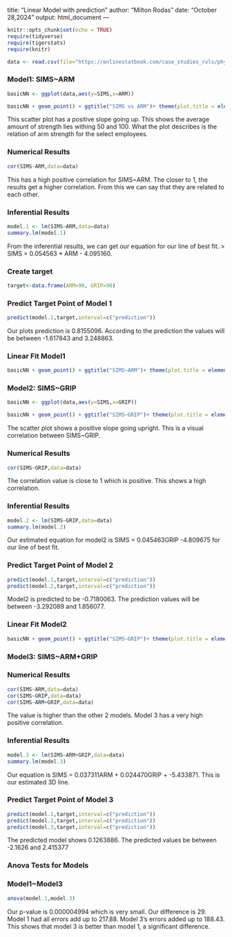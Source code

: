 title: "Linear Model with prediction"
author: "Milton Rodas"
date: "October 28,2024"
output: html_document
---

```r
knitr::opts_chunk$set(echo = TRUE)
require(tidyverse)
require(tigerstats)
require(knitr)

data <- read.csv(file="https://onlinestatbook.com/case_studies_rvls/physical_strength/data.txt",sep="",header=TRUE)  
```

### Model1: SIMS~ARM

```r
basicNN <- ggplot(data,aes(y=SIMS,x=ARM))
```

```r
basicNN + geom_point() + ggtitle("SIMS vs ARM")+ theme(plot.title = element_text(hjust = 0.5, size = 20))
```

This scatter plot has a positive slope going up. This shows the average amount of strength lies withing 50 and 100. What the plot describes is the relation of arm strength for the select employees.

### Numerical Results

```r
cor(SIMS~ARM,data=data)
```

This has a high positive correlation for SIMS~ARM. The closer to 1, the results get a higher correlation. From this we can say that they are related to each other.

### Inferential Results
  
```r
model.1 <- lm(SIMS~ARM,data=data)
summary.lm(model.1)
```

From the inferential results, we can get our equation for our line of best fit. > SIMS = 0.054563 * ARM - 4.095160.

### Create target

```r
target<-data.frame(ARM=90, GRIP=90)
```

### Predict Target Point of Model 1

```r
predict(model.1,target,interval=c("prediction"))
```
Our plots prediction is 0.8155096. According to the prediction the values will be between -1.617843 and 3.248863.

### Linear Fit Model1

```r
basicNN + geom_point() + ggtitle("SIMS~ARM")+ theme(plot.title = element_text(hjust = 0.5, size = 20))+ geom_smooth(method=lm)
```

### Model2: SIMS~GRIP

```r
basicNN <- ggplot(data,aes(y=SIMS,x=GRIP))
```

```r
basicNN + geom_point() + ggtitle("SIMS~GRIP")+ theme(plot.title = element_text(hjust = 0.5, size = 20))
```

The scatter plot shows a positive slope going upright. This is a visual correlation between SIMS~GRIP.

### Numerical Results

```r
cor(SIMS~GRIP,data=data)
```

The correlation value is close to 1 which is positive. This shows a high correlation.

### Inferential Results
  
```r
model.2 <- lm(SIMS~GRIP,data=data)
summary.lm(model.2)
```

Our estimated equation for model2 is SIMS = 0.045463GRIP -4.809675 for our line of best fit.

### Predict Target Point of Model 2

```r
predict(model.1,target,interval=c("prediction"))
predict(model.2,target,interval=c("prediction"))
```
Model2 is predicted to be -0.7180063. The prediction values will be between -3.292089 and 1.856077.

### Linear Fit Model2

```r
basicNN + geom_point() + ggtitle("SIMS~GRIP")+ theme(plot.title = element_text(hjust = 0.5, size = 20))+ geom_smooth(method=lm)
```

### Model3: SIMS~ARM+GRIP

### Numerical Results

```r
cor(SIMS~ARM,data=data)
cor(SIMS~GRIP,data=data)
cor(SIMS~ARM+GRIP,data=data)
```
The value is higher than the other 2 models. Model 3 has a very high positive correlation.

### Inferential Results
  
```r
model.3 <- lm(SIMS~ARM+GRIP,data=data)
summary.lm(model.3)
```

Our equation is SIMS = 0.037311ARM + 0.024470GRIP + -5.433871. This is our estimated 3D line. 

### Predict Target Point of Model 3

```r
predict(model.1,target,interval=c("prediction"))
predict(model.2,target,interval=c("prediction"))
predict(model.3,target,interval=c("prediction"))
```

The predicted model shows 0.1263886. The predicted values be between -2.1626 and 2.415377

### Anova Tests for Models

### Model1~Model3

```r
anova(model.1,model.3)
```

Our p-value is 0.000004994 which is very small. Our difference is 29. Model 1 had all errors add up to 217.88. Model 3's errors added up to 188.43. This shows that model 3 is better than model 1, a significant difference.
